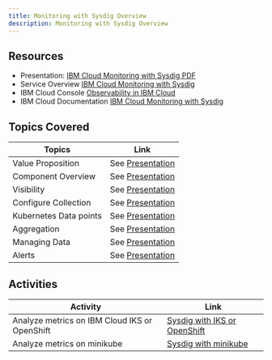 ```yaml
---
title: Monitoring with Sysdig Overview
description: Monitoring with Sysdig Overview
---
```


## Resources

- Presentation: [IBM Cloud Monitoring with Sysdig PDF](/slides/08-IBM-Cloud-Monitoring-with-Sysdig.pdf)
- Service Overview [IBM Cloud Monitoring with Sysdig](https://www.ibm.com/us-en/marketplace/sysdig-monitor)
- IBM Cloud Console [Observability in IBM Cloud](https://cloud.ibm.com/observe)
- IBM Cloud Documentation [IBM Cloud Monitoring with Sysdig](https://cloud.ibm.com/docs/Monitoring-with-Sysdig?topic=Monitoring-with-Sysdig-getting-started)


## Topics Covered

| Topics                          | Link        |
| --------------------------------|----------- |
| Value Proposition | See [Presentation](#resources) |
| Component Overview | See [Presentation](#resources) |
| Visibility |  See [Presentation](#resources) |
| Configure Collection |  See [Presentation](#resources) |
| Kubernetes Data points | See [Presentation](#resources) |
| Aggregation | See [Presentation](#resources) |
| Managing Data | See [Presentation](#resources) |
| Alerts | See [Presentation](#resources) |


## Activities

| Activity                        | Link       |
| --------------------------------|----------- |
| Analyze metrics on IBM Cloud IKS or OpenShift|  [Sysdig with IKS or OpenShift](https://cloud.ibm.com/docs/Monitoring-with-Sysdig?topic=Monitoring-with-Sysdig-kubernetes_cluster) |
| Analyze metrics on minikube |  [Sysdig with minikube](../sysdig/activities/minikube/) |





